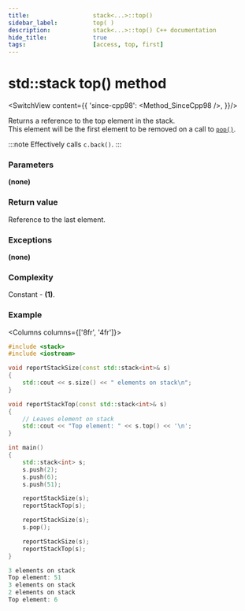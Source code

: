 ```yaml
---
title:					stack<...>::top()
sidebar_label:			top( )
description:			stack<...>::top() C++ documentation
hide_title:				true
tags:					[access, top, first]
---
```



<!----------------- Codes ---------------------->

<!-- Terms -->



# std::stack top() method

<SwitchView content={{
		'since-cpp98': <Method_SinceCpp98 />,
	}}/>

Returns a <Tooltip title={Term_ContAlias_Reference}>reference</Tooltip> to the top element in the stack.  
This element will be the first element to be removed on a call to [`pop()`](/docs/std/containers/stacks/queue/pop).  

:::note
Effectively calls `c.back()`.
:::

### Parameters

**(none)**

### Return value

Reference to the last element.

### Exceptions

**(none)**

### Complexity

Constant - **(1)**.

### Example

<Columns columns={['8fr', '4fr']}>
<div>

```cpp title='Main.cpp' showLineNumbers
#include <stack>
#include <iostream>

void reportStackSize(const std::stack<int>& s)
{
    std::cout << s.size() << " elements on stack\n";
}

void reportStackTop(const std::stack<int>& s)
{
    // Leaves element on stack
    std::cout << "Top element: " << s.top() << '\n';
}

int main()
{
    std::stack<int> s;
    s.push(2);
    s.push(6);
    s.push(51);

    reportStackSize(s);
    reportStackTop(s);

    reportStackSize(s);
    s.pop();

    reportStackSize(s);
    reportStackTop(s);
}
```

</div>
<div>

```cpp title='Output'
3 elements on stack
Top element: 51
3 elements on stack
2 elements on stack
Top element: 6
````

</div>
</Columns>
